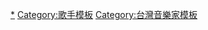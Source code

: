 {{template category}}
[[Category:台灣歌手|*]]
[[Category:歌手模板|Category:歌手模板]]
[[Category:台灣音樂家模板|Category:台灣音樂家模板]]